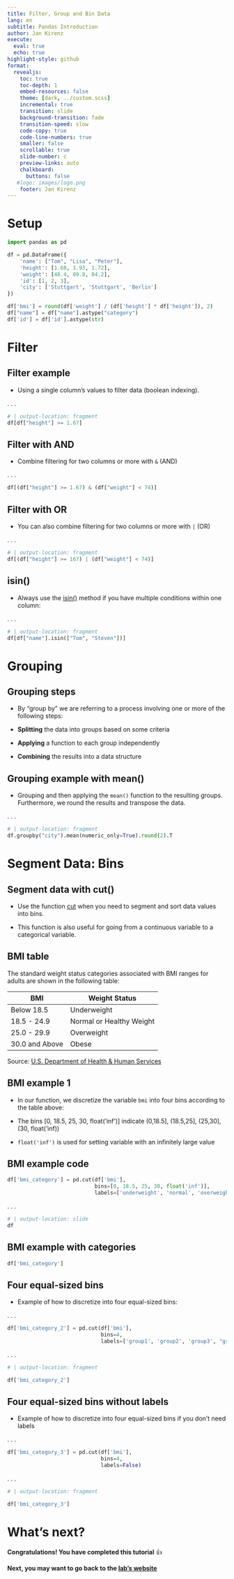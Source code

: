```yaml
---
title: Filter, Group and Bin Data
lang: en
subtitle: Pandas Introduction
author: Jan Kirenz
execute:
  eval: true
  echo: true
highlight-style: github
format:
  revealjs: 
    toc: true
    toc-depth: 1
    embed-resources: false
    theme: [dark, ../custom.scss]  
    incremental: true
    transition: slide
    background-transition: fade
    transition-speed: slow
    code-copy: true
    code-line-numbers: true
    smaller: false
    scrollable: true
    slide-number: c
    preview-links: auto
    chalkboard: 
      buttons: false
   #logo: images/logo.png
    footer: Jan Kirenz
---
```


# Setup


```python
import pandas as pd

df = pd.DataFrame({
    'name': ["Tom", "Lisa", "Peter"],
    'height': [1.68, 1.93, 1.72],
    'weight': [48.4, 89.8, 84.2],
    'id': [1, 2, 3],
    'city': ['Stuttgart', 'Stuttgart', 'Berlin']
})

df['bmi'] = round(df['weight'] / (df['height'] * df['height']), 2)
df["name"] = df["name"].astype("category")
df['id'] = df['id'].astype(str)
```


# Filter 


## Filter example

- Using a single column’s values to filter data (boolean indexing).

. . .

```python
# | output-location: fragment
df[df["height"] >= 1.67]
```

## Filter with AND


- Combine filtering for two columns or more with `&` (AND)

. . .

```python
df[(df["height"] >= 1.67) & (df["weight"] < 74)]
```

## Filter with OR


- You can also combine filtering for two columns or more with `|` (OR)

. . .

```python
# | output-location: fragment
df[(df["height"] >= 167) | (df["weight"] < 74)]
```

## isin()

- Always use the [isin()](https://pandas.pydata.org/docs/reference/api/pandas.Series.isin.html#pandas.Series.isin) method if you have multiple conditions within one column:

. . .

```python
# | output-location: fragment
df[df["name"].isin(["Tom", "Steven"])]
```

# Grouping

## Grouping steps

- By “group by” we are referring to a process involving one or more of the following steps:

- **Splitting** the data into groups based on some criteria

- **Applying** a function to each group independently

- **Combining** the results into a data structure

## Grouping example with mean()

- Grouping and then applying the `mean()` function to the resulting groups. Furthermore, we round the results and transpose the data.

. . .

```python
# | output-location: fragment
df.groupby("city").mean(numeric_only=True).round(2).T
```

# Segment Data: Bins

## Segment data with cut()

- Use the function [cut](https://pandas.pydata.org/docs/reference/api/pandas.cut.html) when you need to segment and sort data values into bins. 

- This function is also useful for going from a continuous variable to a categorical variable. 

## BMI table {.smaller}

The standard weight status categories associated with BMI ranges for adults are shown in the following table:

BMI	| Weight Status
---| ---
Below 18.5 |	Underweight
18.5 - 24.9 |	Normal or Healthy Weight
25.0 - 29.9 |	Overweight
30.0 and Above |	Obese

Source: [U.S. Department of Health & Human Services](https://www.cdc.gov/healthyweight/assessing/bmi/adult_bmi/index.html)


## BMI example 1


- In our function, we discretize the variable `bmi` into four bins according to the table above:

- The bins [0, 18.5, 25, 30, float('inf')] indicate (0,18.5], (18.5,25], (25,30], (30, float('inf))

- `float('inf')` is used for setting  variable with an infinitely large value

## BMI example code 


```python
df['bmi_category'] = pd.cut(df['bmi'],
                            bins=[0, 18.5, 25, 30, float('inf')],
                            labels=['underweight', 'normal', 'overweight', "obese"])
```

. . .


```python
# | output-location: slide
df
```

## BMI example with categories


```python
df['bmi_category']
```

## Four equal-sized bins


- Example of how to discretize into four equal-sized bins:

. . .

```python
df['bmi_category_2'] = pd.cut(df['bmi'],
                              bins=4,
                              labels=['group1', 'group2', 'group3', "group4"])
```

. . .

```python
# | output-location: fragment

df['bmi_category_2']
```


## Four equal-sized bins without labels


- Example of how to discretize into four equal-sized bins if you don't need labels

. . .

```python
df['bmi_category_3'] = pd.cut(df['bmi'],
                              bins=4,
                              labels=False)
```

. . .

```python
# | output-location: fragment

df['bmi_category_3']
```


# What's next? {background-image="../images/logo.png" background-opacity="0.5"}

**Congratulations! You have completed this tutorial** 👍


**Next, you may want to go back to the [lab's website](https://kirenz.github.io/lab-pandas-intro/)**